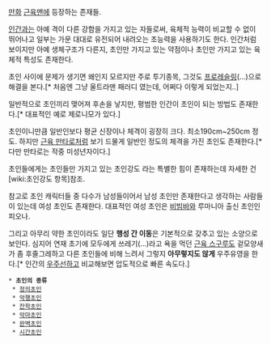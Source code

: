 [[만화]] [[근육맨]]에 등장하는 존재들.

[[인간]]과는 아예 격이 다른 강함을 가지고 있는 자들로써, 육체적 능력이 비교할 수 없이 뛰어나고 일부는 가문 대대로 유전되어 내려오는 초능력을 사용하기도 한다. 인간처럼 보이지만 아예 생체구조가 다른지, 초인만 가지고 있는 약점이나 초인만 가지고 있는 육체적 특성도 존재한다.

초인 사이에 문제가 생기면 왜인지 모르지만 주로 투기종목, 그것도 [[프로레슬링]](...)으로 해결을 본다.[* 처음엔 그냥 울트라맨 패러디 였는데, 어쩌다 이렇게 되었는지..]

일반적으로 초인끼리 맺어져 후손을 낳지만, 평범한 인간이 초인이 되는 방법도 존재한다.[* 대표적인 예로 제로니모가 있다.]

초인이니만큼 일반인보다 평균 신장이나 체격이 굉장히 크다. 최소190cm~250cm 정도. 하지만 [[근육 만타로]]처럼 보기 드물게 일반인 정도의 체격을 가진 초인도 존재한다.[* 다만 만타로는 작중 미성년자이다.]

초인들에게는 초인들만 가지고 있는 초인강도 라는 특별한 힘이 존재하는데 자세한 건 [wiki:초인강도 항목]참조.

참고로 초인 캐릭터들 중 다수가 남성들이어서 남성 초인만 존재한다고 생각하는 사람들이 있는데 여성 초인도 존재한다. 대표적인 여성 초인은 [[비빔바]]와 루마니아 출신 초인인 피오나.

그리고 아무리 약한 초인이라도 일단 '''행성 간 이동'''은 기본적으로 갖추고 있는 소양으로 보인다. 심지어 연재 초기에 모두에게 쓰레기(...)라고 욕을 먹던 [[근육 스구루]]도 겉모양새가 좀 후줄그레하고 다른 초인들에 비해 느려서 그렇지 '''아무렇지도 않게''' 우주유영을 한다.[* 인간의 [[우주선]]하고 비교해보면 압도적으로 빠른 속도다.]

 * '''초인의 종류'''
  * [[정의초인]]
  * [[악행초인]]
  * [[잔학초인]]
  * [[악마초인]]
  * [[완벽초인]]
  * [[시간초인]]
